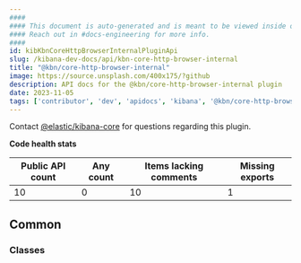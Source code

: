 ```yaml
---
####
#### This document is auto-generated and is meant to be viewed inside our experimental, new docs system.
#### Reach out in #docs-engineering for more info.
####
id: kibKbnCoreHttpBrowserInternalPluginApi
slug: /kibana-dev-docs/api/kbn-core-http-browser-internal
title: "@kbn/core-http-browser-internal"
image: https://source.unsplash.com/400x175/?github
description: API docs for the @kbn/core-http-browser-internal plugin
date: 2023-11-05
tags: ['contributor', 'dev', 'apidocs', 'kibana', '@kbn/core-http-browser-internal']
---
```




Contact [@elastic/kibana-core](https://github.com/orgs/elastic/teams/kibana-core) for questions regarding this plugin.

**Code health stats**

| Public API count  | Any count | Items lacking comments | Missing exports |
|-------------------|-----------|------------------------|-----------------|
| 10 | 0 | 10 | 1 |

## Common

### Classes
<DocDefinitionList data={kbnCoreHttpBrowserInternalObj.common.classes}/>

